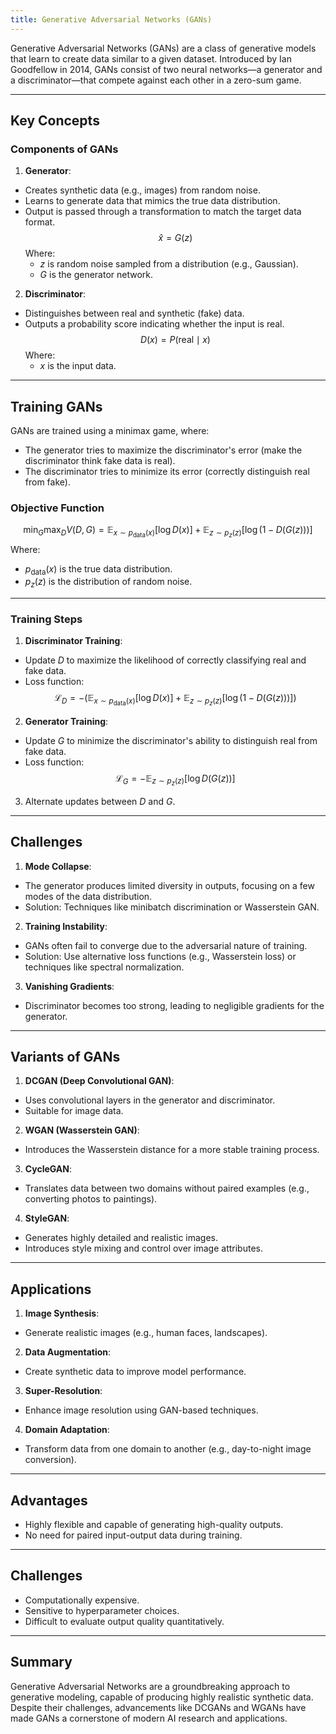 ```yaml
---
title: Generative Adversarial Networks (GANs)
---
```


Generative Adversarial Networks (GANs) are a class of generative models that learn to create data similar to a given dataset. Introduced by Ian Goodfellow in 2014, GANs consist of two neural networks—a generator and a discriminator—that compete against each other in a zero-sum game.

---

## Key Concepts

### Components of GANs
1. **Generator**:
  - Creates synthetic data (e.g., images) from random noise.
  - Learns to generate data that mimics the true data distribution.
  - Output is passed through a transformation to match the target data format.
    $$
    \hat{x} = G(z)
    $$
    Where:
    - $z$ is random noise sampled from a distribution (e.g., Gaussian).
    - $G$ is the generator network.

2. **Discriminator**:
  - Distinguishes between real and synthetic (fake) data.
  - Outputs a probability score indicating whether the input is real.
    $$
    D(x) = P(\text{real} \mid x)
    $$
    Where:
    - $x$ is the input data.

---

## Training GANs

GANs are trained using a minimax game, where:
- The generator tries to maximize the discriminator's error (make the discriminator think fake data is real).
- The discriminator tries to minimize its error (correctly distinguish real from fake).

### Objective Function
$$
\min_G \max_D V(D, G) = \mathbb{E}_{x \sim p_\text{data}(x)}[\log D(x)] + \mathbb{E}_{z \sim p_z(z)}[\log(1 - D(G(z)))]
$$
Where:
- $p_\text{data}(x)$ is the true data distribution.
- $p_z(z)$ is the distribution of random noise.

---

### Training Steps
1. **Discriminator Training**:
  - Update $D$ to maximize the likelihood of correctly classifying real and fake data.
  - Loss function:
    $$
    \mathcal{L}_D = -\left(\mathbb{E}_{x \sim p_\text{data}(x)}[\log D(x)] + \mathbb{E}_{z \sim p_z(z)}[\log(1 - D(G(z)))]\right)
    $$

2. **Generator Training**:
  - Update $G$ to minimize the discriminator's ability to distinguish real from fake data.
  - Loss function:
    $$
    \mathcal{L}_G = -\mathbb{E}_{z \sim p_z(z)}[\log D(G(z))]
    $$

3. Alternate updates between $D$ and $G$.

---

## Challenges
1. **Mode Collapse**:
  - The generator produces limited diversity in outputs, focusing on a few modes of the data distribution.
  - Solution: Techniques like minibatch discrimination or Wasserstein GAN.

2. **Training Instability**:
  - GANs often fail to converge due to the adversarial nature of training.
  - Solution: Use alternative loss functions (e.g., Wasserstein loss) or techniques like spectral normalization.

3. **Vanishing Gradients**:
  - Discriminator becomes too strong, leading to negligible gradients for the generator.

---

## Variants of GANs
1. **DCGAN (Deep Convolutional GAN)**:
  - Uses convolutional layers in the generator and discriminator.
  - Suitable for image data.

2. **WGAN (Wasserstein GAN)**:
  - Introduces the Wasserstein distance for a more stable training process.

3. **CycleGAN**:
  - Translates data between two domains without paired examples (e.g., converting photos to paintings).

4. **StyleGAN**:
  - Generates highly detailed and realistic images.
  - Introduces style mixing and control over image attributes.

---

## Applications
1. **Image Synthesis**:
  - Generate realistic images (e.g., human faces, landscapes).
2. **Data Augmentation**:
  - Create synthetic data to improve model performance.
3. **Super-Resolution**:
  - Enhance image resolution using GAN-based techniques.
4. **Domain Adaptation**:
  - Transform data from one domain to another (e.g., day-to-night image conversion).

---

## Advantages
- Highly flexible and capable of generating high-quality outputs.
- No need for paired input-output data during training.

---

## Challenges
- Computationally expensive.
- Sensitive to hyperparameter choices.
- Difficult to evaluate output quality quantitatively.

---

## Summary
Generative Adversarial Networks are a groundbreaking approach to generative modeling, capable of producing highly realistic synthetic data. Despite their challenges, advancements like DCGANs and WGANs have made GANs a cornerstone of modern AI research and applications.
